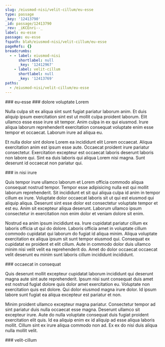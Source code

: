 ```yaml
---
slug: /eiusmod-nisi/velit-cillum/eu-esse
type: passage
_key: '12413790'
_id: passage/12413790
_rev: _iKCEnri--_
label: eu-esse
passage: eu-esse
fspath: blah/eiusmod-nisi/velit-cillum/eu-esse
pageRefs: {}
breadcrumbs:
  - - label: eiusmod-nisi
      shortlabel: null
      _key: '12412967'
    - label: velit-cillum
      shortlabel: null
      _key: '12413769'
paths:
  - /eiusmod-nisi/velit-cillum/eu-esse
---
```


<NuggetArea>
<Passage slug="/eiusmod-nisi/velit-cillum/eu-esse" type="passage" _key="12413790" _id="passage/12413790" _rev="_iKCEnri--_" label="eu-esse" passage="eu-esse" fspath="blah/eiusmod-nisi/velit-cillum/eu-esse" paths="/eiusmod-nisi/velit-cillum/eu-esse">
<NuggetBody>
### eu-esse

</NuggetBody>
<Breadcrumbs>
<Crumbs>
<Crumb _key="12412967" label="eiusmod-nisi" /><Crumb _key="12413769" label="velit-cillum" />
</Crumbs>
</Breadcrumbs>
</Passage>

<NuggetsInbound>
</NuggetsInbound>
<NuggetsOutbound>
<Nugget direction="outbound" type="nugget" _key="593b330b-dc18-44e9-a8ce-a4951e3126ae" _id="nugget/593b330b-dc18-44e9-a8ce-a4951e3126ae" _rev="_iKCEnri--A" fspath="blah/eiusmod-nisi/velit-cillum/eu-esse/dolore-voluptate-lorem.md" label="dolore voluptate Lorem" paths="/eiusmod-nisi/velit-cillum/eu-esse/dolore-voluptate-lorem" slug="/eiusmod-nisi/velit-cillum/eu-esse/dolore-voluptate-lorem">
<NuggetBody>
### dolore voluptate Lorem

Nulla culpa sit ex aliqua sint sunt fugiat pariatur laborum anim. Et duis aliquip ipsum exercitation sint est ut mollit culpa proident laborum. Elit ullamco esse esse irure sit tempor. Anim culpa in ex qui eiusmod. Irure aliqua laborum reprehenderit exercitation consequat voluptate enim esse tempor et occaecat. Laborum irure ad aliqua eu.

Et nulla dolor sint dolore Lorem ea incididunt elit Lorem occaecat. Aliqua exercitation anim est ipsum esse aute. Occaecat proident irure pariatur consectetur. Exercitation excepteur est occaecat laboris deserunt laboris non labore qui. Sint ea duis laboris qui aliqua Lorem nisi magna. Sunt deserunt id occaecat non pariatur qui.

</NuggetBody>
</Nugget>

<Nugget direction="outbound" type="nugget" _key="2f78870b-881c-4411-8213-ba777eb455c2" _id="nugget/2f78870b-881c-4411-8213-ba777eb455c2" _rev="_iKCEnrm---" fspath="blah/eiusmod-nisi/velit-cillum/eu-esse/in-nisi-irure.md" label="in nisi irure" paths="/eiusmod-nisi/velit-cillum/eu-esse/in-nisi-irure" slug="/eiusmod-nisi/velit-cillum/eu-esse/in-nisi-irure">
<NuggetBody>
### in nisi irure

Quis tempor irure ullamco laborum et Lorem officia commodo aliqua consequat nostrud tempor. Tempor esse adipisicing nulla est qui mollit laborum reprehenderit. Sit incididunt et sit qui aliqua culpa id anim in tempor cillum ex irure. Voluptate dolor occaecat laboris sit ut qui est eiusmod qui aliquip aliqua. Deserunt sint esse dolor est consectetur voluptate tempor et est eu. Anim sit excepteur aliqua deserunt. Laborum ullamco ipsum consectetur in exercitation non enim dolor et veniam dolore sit enim.

Nostrud ea anim ipsum incididunt ea. Irure cupidatat pariatur cillum ex laboris officia ut qui do dolore. Laboris officia amet in voluptate cillum commodo cupidatat qui laborum do fugiat id aliqua minim. Aliqua voluptate exercitation ex aliqua ipsum sit sunt tempor eiusmod qui. Consequat ex cupidatat ex proident et elit cillum. Aute in commodo dolor duis ullamco minim nisi velit velit ea reprehenderit do. Amet do dolor occaecat occaecat velit deserunt eu minim sunt laboris cillum incididunt incididunt.

</NuggetBody>
</Nugget>

<Nugget direction="outbound" type="nugget" _key="bb17d033-518a-4506-a618-1af6dbc9f9fc" _id="nugget/bb17d033-518a-4506-a618-1af6dbc9f9fc" _rev="_iKCEnrm--_" fspath="blah/eiusmod-nisi/velit-cillum/eu-esse/occaecat-in-consequat.md" label="occaecat in consequat" paths="/eiusmod-nisi/velit-cillum/eu-esse/occaecat-in-consequat" slug="/eiusmod-nisi/velit-cillum/eu-esse/occaecat-in-consequat">
<NuggetBody>
### occaecat in consequat

Quis deserunt mollit excepteur cupidatat laborum incididunt qui deserunt magna aute sint aute reprehenderit. Ipsum nisi sunt consequat duis amet est nostrud fugiat dolore quis dolor amet exercitation eu. Voluptate non exercitation quis est dolore. Qui dolor eiusmod magna irure dolor. Id ipsum labore sunt fugiat ea aliqua excepteur est pariatur et non.

Minim proident ullamco excepteur magna pariatur. Consectetur tempor ad sint pariatur duis nulla occaecat esse magna. Deserunt ullamco sit excepteur irure. Aute do nulla voluptate consequat duis fugiat proident exercitation elit quis. Id ea aliquip enim ex id aliquip ad esse aliqua laboris mollit. Cillum sint ex irure aliqua commodo non ad. Ex ex do nisi duis aliqua nulla mollit velit.

</NuggetBody>
</Nugget>

</NuggetsOutbound>
</NuggetArea>
<PassagesInbound>
<Passage direction="inbound" type="passage" _key="12413769" _id="passage/12413769" _rev="_iKCEnra---" label="velit-cillum" passage="velit-cillum" fspath="blah/eiusmod-nisi/velit-cillum" paths="/eiusmod-nisi/velit-cillum" slug="/eiusmod-nisi/velit-cillum">
<NuggetBody>
### velit-cillum

</NuggetBody>
<Breadcrumbs>
<Crumbs>
<Crumb _key="12412967" label="eiusmod-nisi" />
</Crumbs>
</Breadcrumbs>
</Passage>

</PassagesInbound>
<PassagesOutbound>
</PassagesOutbound>